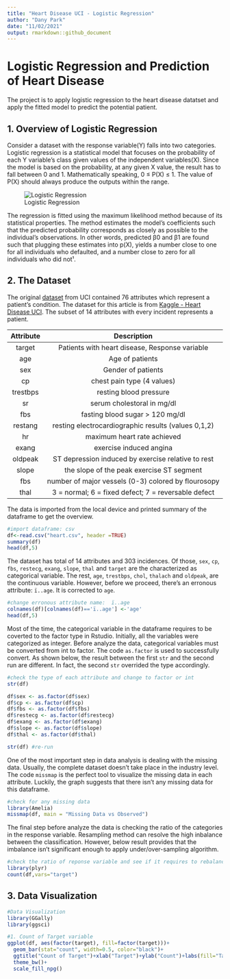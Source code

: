 ```yaml
---
title: "Heart Disease UCI - Logistic Regression"
author: "Dany Park"
date: "11/02/2021"
output: rmarkdown::github_document
---
```


# Logistic Regression and Prediction of Heart Disease
The project is to apply logistic regression to the heart disease datatset and apply the fitted model to predict the potential patient.

## 1. Overview of Logistic Regression
Consider a dataset with the response variable(Y) falls into two categories. Logistic regression is a statistical model that focuses on the probability of each Y variable's class given values of the independent variables(X). Since the model is based on the probability, at any given X value, the result has to fall between 0 and 1. Mathematically speaking, 0 ≤ P(X) ≤ 1. The value of P(X) should always produce the outputs within the range. 

![Logistic Regression](https://www.dotnetlovers.com/Images/LogisticRegressionFormula1020201890212AM.png)

The regression is fitted using the maximum likelihood method because of its statistical properties. The method estimates the model's coefficients such that the predicted probability corresponds as closely as possible to the individual's observations. In other words, predicted β0 and β1 are found such that plugging these estimates into p(X), yields a number close to one for all individuals who defaulted, and a number close to zero for all individuals who did not¹.

## 2. The Dataset 
The original [dataset](https://archive.ics.uci.edu/ml/datasets/Heart+Disease) from UCI contained 76 attributes which represent a patient's condition. The dataset for this article is from [Kaggle - Heart Disease UCI](https://www.kaggle.com/ronitf/heart-disease-uci). The subset of 14 attributes with every incident represents a patient.

| Attribute | Description |
| :---: | :---: |
| target | Patients with heart disease, Response variable |
| age | Age of patients |
| sex | Gender of patients |
| cp | chest pain type (4 values) |
| trestbps | resting blood pressure |
| sr | serum cholestoral in mg/dl |
| fbs | fasting blood sugar > 120 mg/dl |
| restang | resting electrocardiographic results (values 0,1,2) |
| hr | maximum heart rate achieved |
| exang | exercise induced angina |
| oldpeak | ST depression induced by exercise relative to rest |
| slope | the slope of the peak exercise ST segment |
| fbs | number of major vessels (0-3) colored by flourosopy |
| thal | 3 = normal; 6 = fixed defect; 7 = reversable defect |

The data is imported from the local device and printed summary of the dataframe to get the overview. 
```r
#import dataframe: csv
df<-read.csv("heart.csv", header =TRUE)
summary(df)
head(df,5)
```
The dataset has total of 14 attributes and 303 incidences. Of those, `sex`, `cp`, `fbs`, `restecg`, `exang`, `slope`, `thal` and `target` are the characterized as categorical variable. The rest, `age`, `trestbps`, `chol`, `thalach` and `oldpeak`, are the continuous variable. However, before we proceed, there's an erronous attribute: `ï..age`. It is corrected to `age`. 
```r
#change erronous attribute name:  ï..age
colnames(df)[colnames(df)=='ï..age'] <-'age'
head(df,5)
```
Most of the time, the categorical variable in the dataframe requires to be coverted to the factor type in Rstudio. Initially, all the variables were categorized as integer. Before analyze the data, categorical variables must be converted from int to factor. The code `as.factor` is used to successfully convert. As shown below, the result between the first `str` and the second run are different. In fact, the second `str` overrided the type accordingly.
```r
#check the type of each attribute and change to factor or int
str(df)

df$sex <- as.factor(df$sex)
df$cp <- as.factor(df$cp)
df$fbs <- as.factor(df$fbs)
df$restecg <- as.factor(df$restecg)
df$exang <- as.factor(df$exang)
df$slope <- as.factor(df$slope)
df$thal <- as.factor(df$thal)

str(df) #re-run
```
One of the most important step in data analysis is dealing with the missing data. Usually, the complete dataset doesn't take place in the industry level. The code `missmap` is the perfect tool to visualize the missing data in each attribute. Luckily, the graph suggests that there isn't any missing data for this dataframe. 
```r
#check for any missing data
library(Amelia)
missmap(df, main = "Missing Data vs Observed")
```
The final step before analyze the data is checking the ratio of the categories in the response variable. Resampling method can resolve the high inbalance between the classification. However, below result provides that the imbalance isn't significant enough to apply under/over-sampling algorithm.
```r
#check the ratio of reponse variable and see if it requires to rebalance
library(plyr)
count(df,vars="target")
```

## 3. Data Visualization

```r
#Data Visualization
library(GGally)
library(ggsci)
```

```r
#1. Count of Target variable
ggplot(df, aes(factor(target), fill=factor(target)))+
  geom_bar(stat="count", width=0.5, color="black")+
  ggtitle("Count of Target")+xlab("Target")+ylab("Count")+labs(fill="Target")+
  theme_bw()+
  scale_fill_npg()
```




